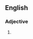 ==English==

===Adjective===
{{en-adj}}

# {{lb|en|rare|proscribed}} {{alternative form of|en|painstaking}}